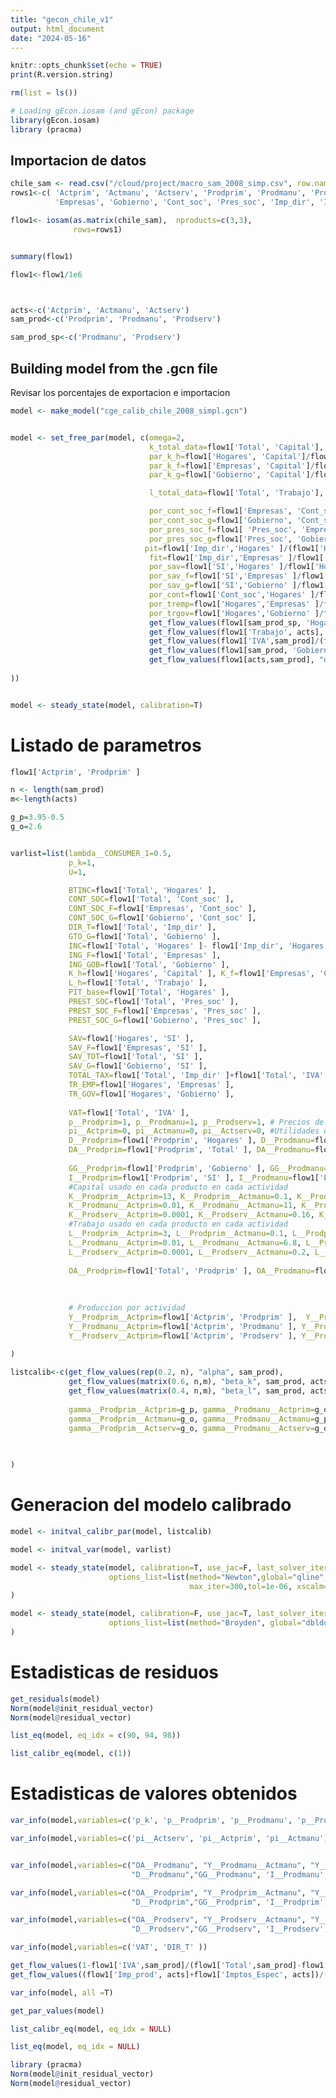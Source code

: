 ```yaml
---
title: "gecon_chile_v1"
output: html_document
date: "2024-05-16"
---
```


```r
knitr::opts_chunk$set(echo = TRUE)
print(R.version.string)

rm(list = ls())

# Loading gEcon.iosam (and gEcon) package
library(gEcon.iosam)
library (pracma)
```

## Importacion de datos



```r
chile_sam <- read.csv("/cloud/project/macro_sam_2008_simp.csv", row.names=1)
rows1<-c( 'Actprim', 'Actmanu', 'Actserv', 'Prodprim', 'Prodmanu', 'Prodserv', 'Trabajo', 'Capital', 'Hogares',
          'Empresas', 'Gobierno', 'Cont_soc', 'Pres_soc', 'Imp_dir', 'IVA', 'SI', 'Total')

flow1<- iosam(as.matrix(chile_sam),  nproducts=c(3,3),
              rows=rows1)


summary(flow1)

flow1<-flow1/1e6



acts<-c('Actprim', 'Actmanu', 'Actserv')
sam_prod<-c('Prodprim', 'Prodmanu', 'Prodserv')

sam_prod_sp<-c('Prodmanu', 'Prodserv')
```

## Building model from the .gcn file

Revisar los porcentajes de exportacion e importacion

```r


model <- make_model("cge_calib_chile_2008_simpl.gcn")


model <- set_free_par(model, c(omega=2,
                               k_total_data=flow1['Total', 'Capital'],
                               par_k_h=flow1['Hogares', 'Capital']/flow1['Total', 'Capital'],
                               par_k_f=flow1['Empresas', 'Capital']/flow1['Total', 'Capital'],
                               par_k_g=flow1['Gobierno', 'Capital']/flow1['Total', 'Capital'],

                               l_total_data=flow1['Total', 'Trabajo'],

                               por_cont_soc_f=flow1['Empresas', 'Cont_soc']/flow1['Total', 'Cont_soc'],
                               por_cont_soc_g=flow1['Gobierno', 'Cont_soc']/flow1['Total', 'Cont_soc'],
                               por_pres_soc_f=flow1[ 'Pres_soc', 'Empresas']/flow1['Total', 'Empresas'],
                               por_pres_soc_g=flow1['Pres_soc', 'Gobierno' ]/flow1['Total', 'Gobierno'],
                              pit=flow1['Imp_dir','Hogares' ]/(flow1['Hogares', 'Trabajo']+flow1['Hogares', 'Capital']), 
                               fit=flow1['Imp_dir','Empresas' ]/flow1['Empresas', 'Capital'],
                               por_sav=flow1['SI','Hogares' ]/flow1['Hogares', 'Total'],
                               por_sav_f=flow1['SI','Empresas' ]/flow1['Empresas', 'Total'],
                               por_sav_g=flow1['SI','Gobierno' ]/flow1['Gobierno', 'Total'],
                               por_cont=flow1['Cont_soc','Hogares' ]/flow1['Hogares', 'Total'],
                               por_tremp=flow1['Hogares','Empresas' ]/flow1['Empresas', 'Total'],
                               por_trgov=flow1['Hogares','Gobierno' ]/flow1['Gobierno', 'Total'],
                               get_flow_values(flow1[sam_prod_sp, 'Hogares'], "d_data", sam_prod_sp),
                               get_flow_values(flow1['Trabajo', acts], "l_data", acts),
                               get_flow_values(flow1['IVA',sam_prod]/(flow1['Total',sam_prod]-flow1['IVA',sam_prod]), "vat",sam_prod),
                               get_flow_values(flow1[sam_prod, 'Gobierno'], "data_gg_p",sam_prod),
                               get_flow_values(flow1[acts,sam_prod], "data_prod_s", acts, sam_prod)
                               
))


model <- steady_state(model, calibration=T)
```

# Listado de parametros
```r
flow1['Actprim', 'Prodprim' ]
```

```r

n <- length(sam_prod)
m<-length(acts)

g_p=3.95-0.5
g_o=2.6


varlist=list(lambda__CONSUMER_1=0.5,
             p_k=1,
             U=1,

             BTINC=flow1['Total', 'Hogares' ],
             CONT_SOC=flow1['Total', 'Cont_soc' ],
             CONT_SOC_F=flow1['Empresas', 'Cont_soc' ],
             CONT_SOC_G=flow1['Gobierno', 'Cont_soc' ],
             DIR_T=flow1['Total', 'Imp_dir' ],
             GTO_G=flow1['Total', 'Gobierno' ],
             INC=flow1['Total', 'Hogares' ]- flow1['Imp_dir', 'Hogares' ],
             ING_F=flow1['Total', 'Empresas' ],
             ING_GOB=flow1['Total', 'Gobierno' ],
             K_h=flow1['Hogares', 'Capital' ], K_f=flow1['Empresas', 'Capital' ], K_g=flow1['Gobierno', 'Capital' ], 
             L_h=flow1['Total', 'Trabajo' ],
             PIT_base=flow1['Total', 'Hogares' ],
             PREST_SOC=flow1['Total', 'Pres_soc' ],
             PREST_SOC_F=flow1['Empresas', 'Pres_soc' ],
             PREST_SOC_G=flow1['Gobierno', 'Pres_soc' ],

             SAV=flow1['Hogares', 'SI' ],
             SAV_F=flow1['Empresas', 'SI' ],
             SAV_TOT=flow1['Total', 'SI' ],
             SAV_G=flow1['Gobierno', 'SI' ],
             TOTAL_TAX=flow1['Total', 'Imp_dir' ]+flow1['Total', 'IVA' ],
             TR_EMP=flow1['Hogares', 'Empresas' ],
             TR_GOV=flow1['Hogares', 'Gobierno' ],
             
             VAT=flow1['Total', 'IVA' ],
             p__Prodprim=1, p__Prodmanu=1, p__Prodserv=1, # Precios de los bienes
             pi__Actprim=0, pi__Actmanu=0, pi__Actserv=0, #Utilidades de las industrias
             D__Prodprim=flow1['Prodprim', 'Hogares' ], D__Prodmanu=flow1['Prodmanu', 'Hogares' ], D__Prodserv=flow1['Prodserv', 'Hogares' ], #Demanda de los hogares
             DA__Prodprim=flow1['Prodprim', 'Total' ], DA__Prodmanu=flow1['Prodmanu', 'Total' ], DA__Prodserv=flow1['Prodserv', 'Total' ], #Demanda agregada por producto
             
             GG__Prodprim=flow1['Prodprim', 'Gobierno' ], GG__Prodmanu=flow1['Prodmanu', 'Gobierno' ], GG__Prodserv=flow1['Prodserv', 'Gobierno' ], #Gasto de gobierno
             I__Prodprim=flow1['Prodprim', 'SI' ], I__Prodmanu=flow1['Prodmanu', 'SI' ], I__Prodserv=flow1['Prodserv', 'SI' ], #Inversion
             #Capital usado en cada producto en cada actividad
             K__Prodprim__Actprim=13, K__Prodprim__Actmanu=0.1, K__Prodprim__Actserv=0.2,
             K__Prodmanu__Actprim=0.01, K__Prodmanu__Actmanu=11, K__Prodmanu__Actserv=0.3,
             K__Prodserv__Actprim=0.0001, K__Prodserv__Actmanu=0.16, K__Prodserv__Actserv=23,
             #Trabajo usado en cada producto en cada actividad
             L__Prodprim__Actprim=3, L__Prodprim__Actmanu=0.1, L__Prodprim__Actserv=0.2, 
             L__Prodmanu__Actprim=0.01, L__Prodmanu__Actmanu=6.8, L__Prodmanu__Actserv=0.3, 
             L__Prodserv__Actprim=0.0001, L__Prodserv__Actmanu=0.2, L__Prodserv__Actserv=23,
            
             OA__Prodprim=flow1['Total', 'Prodprim' ], OA__Prodmanu=flow1['Total', 'Prodmanu' ], OA__Prodserv=flow1['Total', 'Prodserv' ], #Oferta agregada por producto
             
          
             
             # Produccion por actividad
             Y__Prodprim__Actprim=flow1['Actprim', 'Prodprim' ],  Y__Prodprim__Actmanu=flow1['Actmanu', 'Prodprim' ], Y__Prodprim__Actserv=flow1['Actserv', 'Prodprim' ],
             Y__Prodmanu__Actprim=flow1['Actprim', 'Prodmanu' ], Y__Prodmanu__Actmanu=flow1['Actmanu', 'Prodmanu' ], Y__Prodmanu__Actserv=flow1['Actserv', 'Prodmanu' ],
             Y__Prodserv__Actprim=flow1['Actprim', 'Prodserv' ], Y__Prodserv__Actmanu=flow1['Actmanu', 'Prodserv' ], Y__Prodserv__Actserv=flow1['Actserv', 'Prodserv' ]
             
)

listcalib<-c(get_flow_values(rep(0.2, n), "alpha", sam_prod),
             get_flow_values(matrix(0.6, n,m), "beta_k", sam_prod, acts),
             get_flow_values(matrix(0.4, n,m), "beta_l", sam_prod, acts),
             
             gamma__Prodprim__Actprim=g_p, gamma__Prodmanu__Actprim=g_o, gamma__Prodserv__Actprim=g_o,
             gamma__Prodprim__Actmanu=g_o, gamma__Prodmanu__Actmanu=g_p, gamma__Prodserv__Actmanu=g_o,
             gamma__Prodprim__Actserv=g_o, gamma__Prodmanu__Actserv=g_o, gamma__Prodserv__Actserv=g_p
             

             
)

```



# Generacion del modelo calibrado

```r
model <- initval_calibr_par(model, listcalib)

model <- initval_var(model, varlist)

model <- steady_state(model, calibration=T, use_jac=F, last_solver_iter =F,
                      options_list=list(method="Newton",global="qline", 
                                        max_iter=300,tol=1e-06, xscalm="auto", xtol=F)
)
```

```r
model <- steady_state(model, calibration=F, use_jac=T, last_solver_iter =F,
                      options_list=list(method="Broyden", global="dbldog",  max_iter=1000, tol=1e-6, xscalm="auto", xtol=1e-7), solver_status=F
)
```

# Estadisticas de residuos

```r
get_residuals(model)
Norm(model@init_residual_vector)
Norm(model@residual_vector)

```
```r
list_eq(model, eq_idx = c(90, 94, 98))
```

```r
list_calibr_eq(model, c(1))
```

 
# Estadisticas de valores obtenidos

```r
var_info(model,variables=c('p_k', 'p__Prodprim', 'p__Prodmanu', 'p__Prodserv'))

var_info(model,variables=c('pi__Actserv', 'pi__Actprim', 'pi__Actmanu'))


var_info(model,variables=c("OA__Prodmanu", "Y__Prodmanu__Actmanu", "Y__Prodmanu__Actprim", "Y__Prodmanu__Actserv",'DA__Prodmanu',
                           "D__Prodmanu","GG__Prodmanu", 'I__Prodmanu', 'p__Prodmanu' ))

var_info(model,variables=c("OA__Prodprim", "Y__Prodprim__Actmanu", "Y__Prodprim__Actprim", "Y__Prodprim__Actserv",'DA__Prodprim',
                           "D__Prodprim","GG__Prodprim", 'I__Prodprim',  'p__Prodprim' ))

var_info(model,variables=c("OA__Prodserv", "Y__Prodserv__Actmanu", "Y__Prodserv__Actprim", "Y__Prodserv__Actserv", 'DA__Prodserv',
                           "D__Prodserv","GG__Prodserv", 'I__Prodserv', 'p__Prodserv' ))

var_info(model,variables=c('VAT', 'DIR_T' ))


```

```r
get_flow_values(1-flow1['IVA',sam_prod]/(flow1['Total',sam_prod]-flow1['IVA',sam_prod]), "vat",sam_prod)
get_flow_values((flow1['Imp_prod', acts]+flow1['Imptos_Espec', acts])/(flow1['Total', acts]-flow1['Imp_prod', acts]-flow1['Imptos_Espec', acts]), "t_prod", acts)
```
```r
var_info(model, all =T)
```

```r
get_par_values(model)
```


```r
list_calibr_eq(model, eq_idx = NULL)

```

```r
list_eq(model, eq_idx = NULL)
```


```r
library (pracma)
Norm(model@init_residual_vector)
Norm(model@residual_vector)

```



